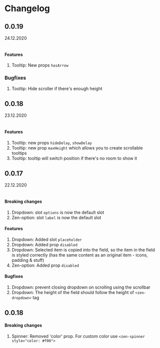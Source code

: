 <Meta title="Changelog" />

# Changelog

## 0.0.19

24.12.2020<br/><br/>

#### Features

1. Tooltip: New props `hasArrow`

### Bugfixes

1. Tooltip: Hide scroller if there's enough height

## 0.0.18

23.12.2020<br/><br/>

#### Features

1. Tooltip: new props `hideDelay`, `showDelay`
1. Tooltip: new prop `maxHeight` which allows you to create scrollable tooltips
1. Tooltip: tooltip will switch position if there's no room to show it

## 0.0.17

22.12.2020<br/><br/>

#### Breaking changes

1. Dropdown: slot `options` is now the default slot
1. Zen-option: slot `label` is now the default slot

#### Features

1. Dropdown: Added slot `placeholder`
1. Dropdown: Added prop `disabled`
1. Dropdown: Selected item is copied into the field, so the item in the field is styled correctly (has the same content as an original item - icons, padding & stuff)
1. Zen-option: Added prop `disabled`

#### Bugfixes

1. Dropdown: prevent closing dropdown on scrolling using the scrollbar
1. Dropdown: The height of the field should follow the height of `<zen-dropdown>` tag

## 0.0.18

#### Breaking changes

1. Spinner: Removed 'color' prop. For custom color use `<zen-spinner style="color: #f00">`
